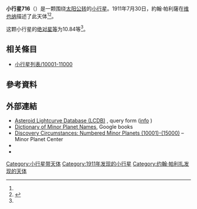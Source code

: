 {{Infobox planet
 | minorplanet     = yes
 | name            = 716 Berkeley
 | background      = #D6D6D6
 | image = 
 | image_size      = 
 | caption         =
 | discovery_ref   =  <ref name="MPC-object" />
 | discoverer      = [[約翰·帕利薩|約翰·帕利薩]]
 | discovery_site  = [[维也纳|维也纳]]
 | discovered      = 1911年7月30日
 | mpc_name        = 716 Berkeley
 | alt_names       = 716 Berkeley
 | pronounced      = 
 | named_after     = <ref name="MPC-object" />
 | mp_category     = [[主帶小行星|主帶小行星]] <ref name="MPC-object" /><ref name="jpldata" />
 | orbit_ref       = <ref name="a">[http://ssd.jpl.nasa.gov/sbdb.cgi?sstr=716 716] {{Wayback|url=http://ssd.jpl.nasa.gov/sbdb.cgi?sstr=716 |date=20200815183756 }}，小行星數據庫瀏覽器（JPL Small-Body Database Browser）－[[美国国家航空航天局|美国国家航空航天局]]喷气推进实验室</ref>
 | epoch           = 2018-03-23.0（[[儒略日|JD]] 2458200.5）
 | uncertainty     = 0
 | observation_arc = 
 | aphelion = {{convert|3.053|AU|km|3|abbr=on|lk=out}}
 | perihelion      = {{convert|2.5724286|AU|km|3|abbr=on}}
 | semimajor       = 2.8127824
 | eccentricity    = 0.0854506
 | period          = 4.72[[儒略年|yr]]
 | mean_anomaly    = 328.29444[[度|°]]
 | mean_motion     = {{Deg2DMS|0.20892940|sup=ms}} / day
 | inclination     = 8.48095
 | asc_node        = 145.97867°
 | arg_peri        = 57.63782
 | mean_diameter   = 
 | rotation        = 
 | albedo          =
 | spectral_type   =
 | abs_magnitude   = 10.84<ref name="jpldata" />
}}
'''小行星716'''（{{lang-en|716 Berkeley}}）是一颗围绕[[太阳|太阳]][[公转|公转]]的[[小行星|小行星]]。1911年7月30日，約翰·帕利薩在[[维也纳|维也纳]]描述了此天体<ref name="a" /><ref>{{cite news|title=小行星列表|url=http://cfa-www.harvard.edu/iau/lists/NumberedMPs.txt|accessdate=2018-10-19|newspaper=哈佛大学|archive-date=2008-05-17|archive-url=https://web.archive.org/web/20080517010638/http://cfa-www.harvard.edu/iau/lists/NumberedMPs.txt|dead-url=no}}</ref>。

这颗小行星的[[绝对星等|绝对星等]]为10.84等<ref name="a" />。

== 相关條目 ==
*[[小行星列表/10001-11000|小行星列表/10001-11000]]

== 參考資料 ==
{{reflist|refs=

<ref name="jpldata">{{cite web
 |type         = 2018-01-26 last obs.
 |title        = JPL Small-Body Database Browser:716 Berkeley-716 Berkeley
 |url          = https://ssd.jpl.nasa.gov/sbdb.cgi?sstr=716
 |publisher    = [[Jet_Propulsion_Laboratory|Jet Propulsion Laboratory]]
 |accessdate   = 28 March 2018
 |archive-date = 2020-08-15
 |archive-url  = https://web.archive.org/web/20200815183756/https://ssd.jpl.nasa.gov/sbdb.cgi?sstr=716
 |dead-url     = no
}}</ref>

<ref name="MPC-object">{{cite web
  |title      = 716 Berkeley
  |work      = Minor Planet Center
  |url      = https://www.minorplanetcenter.net/db_search/show_object?object_id=716
  |accessdate      = 28 March 2018
  |archive-date      = 2016-03-04
  |archive-url      = https://web.archive.org/web/20160304084744/http://minorplanetcenter.net/db_search/show_object?object_id=716
  |dead-url      = no
  }}</ref>

}}

==  外部連結 ==
* [http://www.minorplanet.info/PHP/lcdbsummaryquery.php Asteroid Lightcurve Database (LCDB)] {{Wayback|url=http://www.minorplanet.info/PHP/lcdbsummaryquery.php |date=20171210173955 }}, query form ([http://www.minorplanet.info/lightcurvedatabase.html info] {{Wayback|url=http://www.minorplanet.info/lightcurvedatabase.html |date=20171216050541 }})
* [https://books.google.com/books?id=aeAg1X7afOoC&pg Dictionary of Minor Planet Names], Google books
* [http://www.minorplanetcenter.net/iau/lists/NumberedMPs010001.html Discovery Circumstances: Numbered Minor Planets (10001)-(15000)] {{Wayback|url=http://www.minorplanetcenter.net/iau/lists/NumberedMPs010001.html |date=20180612162317 }} – Minor Planet Center
* {{AstDys|716}}
* {{JPL small body}}

{{Minor Planet Number|[[小行星715|小行星715]]|[[小行星717|小行星717]]}}
{{小天体}}

[[Category:小行星带天体|Category:小行星带天体]]
[[Category:1911年发现的小行星|Category:1911年发现的小行星]]
[[Category:约翰·帕利扎发现的天体|Category:约翰·帕利扎发现的天体]]


{{beltasteroid-stub}}